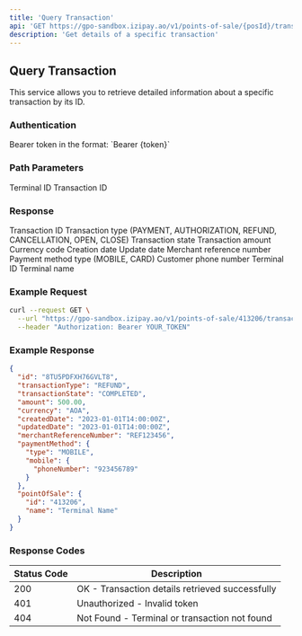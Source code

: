 ```yaml
---
title: 'Query Transaction'
api: 'GET https://gpo-sandbox.izipay.ao/v1/points-of-sale/{posId}/transactions/{transactionId}'
description: 'Get details of a specific transaction'
---
```


## Query Transaction

This service allows you to retrieve detailed information about a specific transaction by its ID.

### Authentication

<ParamField header="Authorization" type="string" required>
  Bearer token in the format: `Bearer {token}`
</ParamField>

### Path Parameters

<ParamField path="posId" type="string" required>
  Terminal ID
</ParamField>

<ParamField path="transactionId" type="string" required>
  Transaction ID
</ParamField>

### Response

<ResponseField name="id" type="string">
  Transaction ID
</ResponseField>

<ResponseField name="transactionType" type="string">
  Transaction type (PAYMENT, AUTHORIZATION, REFUND, CANCELLATION, OPEN, CLOSE)
</ResponseField>

<ResponseField name="transactionState" type="string">
  Transaction state
</ResponseField>

<ResponseField name="amount" type="number">
  Transaction amount
</ResponseField>

<ResponseField name="currency" type="string">
  Currency code
</ResponseField>

<ResponseField name="createdDate" type="string">
  Creation date
</ResponseField>

<ResponseField name="updatedDate" type="string">
  Update date
</ResponseField>

<ResponseField name="merchantReferenceNumber" type="string">
  Merchant reference number
</ResponseField>

<ResponseField name="paymentMethod" type="object">
  <Expandable title="Properties">
    <ResponseField name="type" type="string">
      Payment method type (MOBILE, CARD)
    </ResponseField>
    <ResponseField name="mobile" type="object">
      <Expandable title="Properties">
        <ResponseField name="phoneNumber" type="string">
          Customer phone number
        </ResponseField>
      </Expandable>
    </ResponseField>
  </Expandable>
</ResponseField>

<ResponseField name="pointOfSale" type="object">
  <Expandable title="Properties">
    <ResponseField name="id" type="string">
      Terminal ID
    </ResponseField>
    <ResponseField name="name" type="string">
      Terminal name
    </ResponseField>
  </Expandable>
</ResponseField>

### Example Request

```bash
curl --request GET \
  --url "https://gpo-sandbox.izipay.ao/v1/points-of-sale/413206/transactions/8TU5PDFXH76GVLT8" \
  --header "Authorization: Bearer YOUR_TOKEN"
```

### Example Response

```json
{
  "id": "8TU5PDFXH76GVLT8",
  "transactionType": "REFUND",
  "transactionState": "COMPLETED",
  "amount": 500.00,
  "currency": "AOA",
  "createdDate": "2023-01-01T14:00:00Z",
  "updatedDate": "2023-01-01T14:00:00Z",
  "merchantReferenceNumber": "REF123456",
  "paymentMethod": {
    "type": "MOBILE",
    "mobile": {
      "phoneNumber": "923456789"
    }
  },
  "pointOfSale": {
    "id": "413206",
    "name": "Terminal Name"
  }
}
```

### Response Codes

| Status Code | Description |
|-------------|-------------|
| 200 | OK - Transaction details retrieved successfully |
| 401 | Unauthorized - Invalid token |
| 404 | Not Found - Terminal or transaction not found | 